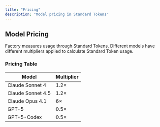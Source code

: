 ```yaml
---
title: "Pricing"
description: "Model pricing in Standard Tokens"
---
```


## Model Pricing

Factory measures usage through Standard Tokens. Different models have different multipliers applied to calculate Standard Token usage.

### Pricing Table

| Model | Multiplier |
|-------|-----------|
| Claude Sonnet 4 | 1.2× |
| Claude Sonnet 4.5 | 1.2× |
| Claude Opus 4.1 | 6× |
| GPT-5 | 0.5× |
| GPT-5-Codex | 0.5× |

